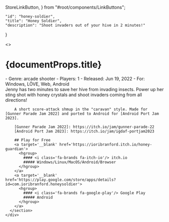   StoreLinkButton,
} from "#root/components/LinkButtons";

    "id": "honey-soldier",
    "title": "Honey Soldier",
    "description": "Shoot invaders out of your hive in 2 minutes!"
}

<>
  # {documentProps.title}
  <div class='grid'>
    <div>
      <Gallery items={GalleryItems} showActive={true}/>
      - Genre: arcade shooter
      - Players: 1
      - Released: Jun 19, 2022
      - For: Windows, LÖVE, Web, Android
    </div>
    <div>
      <section>
        Jenny has two minutes to save her hive from invading insects. Power up her sting shot with honey crystals and shoot invaders coming from all directions!

        A short score-attack shmup in the "caravan" style. Made for [Gunner Parade Jam 2022] and ported to Android for [Android Port Jam 2023].

        [Gunner Parade Jam 2022]: https://itch.io/jam/gunner-parade-22
        [Android Port Jam 2023]: https://itch.io/jam/igdaf-portjam2023
        
        ## Play for Free
        <a target='__blank' href='https://ioribranford.itch.io/honey-guardian'>
          <hgroup>
            #### <i class='fa-brands fa-itch-io'/> itch.io
            ##### Windows/Linux/MacOS/Android/Browser
          </hgroup>
        </a>
        <a target='__blank' href='https://play.google.com/store/apps/details?id=com.ioribranford.honeysoldier'>
          <hgroup>
            #### <i class='fa-brands fa-google-play'/> Google Play
            ##### Android
          </hgroup>
        </a>
      </section>
    </div>
  </div>
</>